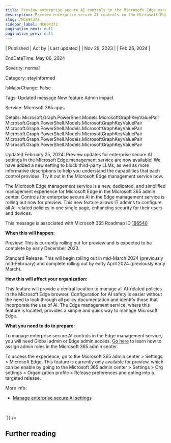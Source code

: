 ```yaml
---
title: Preview enterprise secure AI controls in the Microsoft Edge management service
description: Preview enterprise secure AI controls in the Microsoft Edge management service
slug: /MC694372
sidebar_label: MC694372
pagination_next: null
pagination_prev: null
---
```



| Published | Act by | Last updated |
| Nov 29, 2023 |  | Feb 26, 2024 |

EndDateTime: May 06, 2024

Severity: normal

Category: stayInformed

IsMajorChange: False

Tags: Updated message New feature Admin impact

Service: Microsoft 365 apps

Details: Microsoft.Graph.PowerShell.Models.MicrosoftGraphKeyValuePair Microsoft.Graph.PowerShell.Models.MicrosoftGraphKeyValuePair Microsoft.Graph.PowerShell.Models.MicrosoftGraphKeyValuePair Microsoft.Graph.PowerShell.Models.MicrosoftGraphKeyValuePair Microsoft.Graph.PowerShell.Models.MicrosoftGraphKeyValuePair Microsoft.Graph.PowerShell.Models.MicrosoftGraphKeyValuePair

<div dangerouslySetInnerHTML={{__html:`
<p style="">Updated February 25, 2024: Preview updates for enterprise secure AI settings in the Microsoft Edge management service are now available! We have added a new setting to block third-party LLMs, as well as more informative descriptions to help you understand the capabilities that each control provides. Try it out in the Microsoft Edge management service now.</p><p style="">The Microsoft Edge management service is a new, dedicated, and simplified management experience for Microsoft Edge in the Microsoft 365 admin center. Controls for enterprise secure Ai in the Edge management service is rolling out now for preview. This new feature allows IT admins to configure all AI-related policies in one single page, enhancing security for their users and devices.</p>
<p>This message is associated with Microsoft 365 Roadmap ID <a href="https://www.microsoft.com/microsoft-365/roadmap?filters=&amp;searchterms=186540" target="_blank">186540</a></p>
<p><b>When this will happen:</b></p>

<p>Preview: This is currently rolling out for preview and is expected to be complete by early December 2023.</p><p>Standard Release: This will begin rolling out in mid-March 2024 (previously mid-February) and complete rolling out by early April 2024 (previously early March).</p>

<p><b>How this will affect your organization:</b></p>

<p>This feature will provide a central location to manage all AI-related policies in the Microsoft Edge browser. Configuration for AI safety is easier without the need to look through all policy documentation and identify those that incorporate the use of AI. The Edge management service, where this feature is located, provides a simple and quick way to manage Microsoft Edge.</p>
<p><b>What you need to do to prepare:</b></p>
<p>To manage enterprise secure AI controls in the Edge management service, you will need Global admin or Edge admin access. <a href="https://learn.microsoft.com/microsoft-365/admin/add-users/assign-admin-roles?view=o365-worldwide" target="_blank">Go here</a> to learn how to assign admin roles in the Microsoft 365 admin center.
</p><p>To access the experience, go to the Microsoft 365 admin center &gt; Settings &gt; Microsoft Edge. This feature is currently only available for preview, which can be enable by going to the Microsoft 365 admin center &gt; Settings &gt; Org settings &gt; Organization profile &gt; Release preferences and opting into a targeted release.</p><p>More info:</p><ul><li><a href="https://learn.microsoft.com/deployedge/microsoft-edge-management-service#manage-enterprise-secure-ai-settings" target="_blank">Manage enterprise secure AI settings</a></li></ul>
<p><br></p>
`}} />

## Further reading
